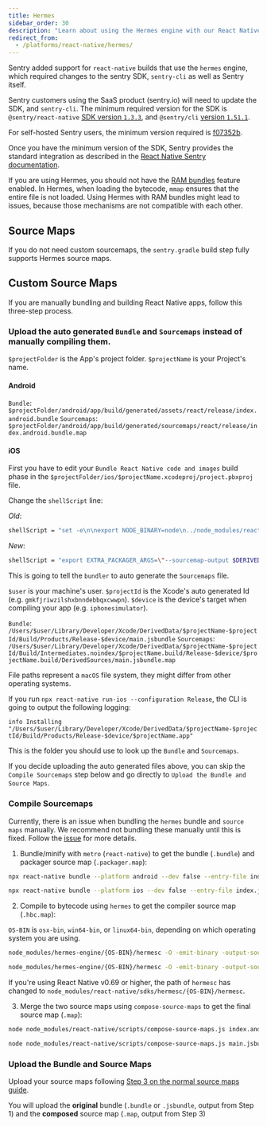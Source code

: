```yaml
---
title: Hermes
sidebar_order: 30
description: "Learn about using the Hermes engine with our React Native SDK."
redirect_from:
  - /platforms/react-native/hermes/
---
```


Sentry added support for `react-native` builds that use the `hermes` engine, which required changes to the sentry SDK, `sentry-cli` as well as Sentry itself.

Sentry customers using the SaaS product (sentry.io) will need to update the SDK, and `sentry-cli`.
The minimum required version for the SDK is `@sentry/react-native` [SDK version `1.3.3`](https://github.com/getsentry/sentry-react-native/releases/tag/1.3.3),
and `@sentry/cli` [version `1.51.1`](https://github.com/getsentry/sentry-cli/releases/tag/1.51.1).

For self-hosted Sentry users, the minimum version required is [f07352b](https://hub.docker.com/r/getsentry/sentry/tags?page=1&name=f07352b).

Once you have the minimum version of the SDK, Sentry provides the standard integration as described in the [React Native Sentry documentation](/platforms/react-native/).

<Note>

If you are using Hermes, you should not have the [RAM bundles](/platforms/react-native/manual-setup/ram-bundles/) feature enabled. In Hermes, when loading the bytecode, `mmap` ensures that the entire file is not loaded. Using Hermes with RAM bundles might lead to issues, because those mechanisms are not compatible with each other.

</Note>

## Source Maps

If you do not need custom sourcemaps, the `sentry.gradle` build step fully supports Hermes source maps.

## Custom Source Maps

If you are manually bundling and building React Native apps, follow this three-step process.

### Upload the auto generated `Bundle` and `Sourcemaps` instead of manually compiling them.

`$projectFolder` is the App's project folder.
`$projectName` is your Project's name.

#### Android

`Bundle`: `$projectFolder/android/app/build/generated/assets/react/release/index.android.bundle`
`Sourcemaps`: `$projectFolder/android/app/build/generated/sourcemaps/react/release/index.android.bundle.map`

#### iOS

First you have to edit your `Bundle React Native code and images` build phase in the `$projectFolder/ios/$projectName.xcodeproj/project.pbxproj` file.

Change the `shellScript` line:

_Old_:

```bash
shellScript = "set -e\n\nexport NODE_BINARY=node\n../node_modules/react-native/scripts/react-native-xcode.sh\n";
```

_New_:


```bash
shellScript = "export EXTRA_PACKAGER_ARGS=\"--sourcemap-output $DERIVED_FILE_DIR/main.jsbundle.map\"\nset -e\n\nexport NODE_BINARY=node\n../node_modules/react-native/scripts/react-native-xcode.sh\n";
```

This is going to tell the `bundler` to auto generate the `Sourcemaps` file.

`$user` is your machine's user.
`$projectId` is the Xcode's auto generated Id (e.g. `gmkfjriwzilshxbnndebbqxcwwpn`).
`$device` is the device's target when compiling your app (e.g. `iphonesimulator`).

`Bundle`: `/Users/$user/Library/Developer/Xcode/DerivedData/$projectName-$projectId/Build/Products/Release-$device/main.jsbundle`
`Sourcemaps`: `/Users/$user/Library/Developer/Xcode/DerivedData/$projectName-$projectId/Build/Intermediates.noindex/$projectName.build/Release-$device/$projectName.build/DerivedSources/main.jsbundle.map`

File paths represent a `macOS` file system, they might differ from other operating systems.

If you run `npx react-native run-ios --configuration Release`, the CLI is going to output the following logging:

`info Installing "/Users/$user/Library/Developer/Xcode/DerivedData/$projectName-$projectId/Build/Products/Release-$device/$projectName.app"`

This is the folder you should use to look up the `Bundle` and `Sourcemaps`.

If you decide uploading the auto generated files above, you can skip the `Compile Sourcemaps` step below and go directly to `Upload the Bundle and Source Maps`.

### Compile Sourcemaps

<Note>

Currently, there is an issue when bundling the `hermes` bundle and `source maps` manually.
We recommend not bundling these manually until this is fixed.
Follow the [issue](https://github.com/facebook/react-native/issues/34043) for more details.

</Note>

1. Bundle/minify with `metro` (`react-native`) to get the bundle (`.bundle`) and packager source map (`.packager.map`):

```bash {tabTitle:Android}
npx react-native bundle --platform android --dev false --entry-file index.js --reset-cache --bundle-output index.android.bundle --sourcemap-output index.android.bundle.packager.map --minify false
```

```bash {tabTitle:iOS}
npx react-native bundle --platform ios --dev false --entry-file index.js --reset-cache --bundle-output main.jsbundle --sourcemap-output main.jsbundle.packager.map --minify false
```

2. Compile to bytecode using `hermes` to get the compiler source map (`.hbc.map`):

<Note>

`OS-BIN` is `osx-bin`, `win64-bin`, or `linux64-bin`, depending on which operating system you are using.

</Note>

```bash {tabTitle:Android}
node_modules/hermes-engine/{OS-BIN}/hermesc -O -emit-binary -output-source-map -out=index.android.bundle.hbc index.android.bundle
```

```bash {tabTitle:iOS}
node_modules/hermes-engine/{OS-BIN}/hermesc -O -emit-binary -output-source-map -out=main.jsbundle.hbc main.jsbundle
```

<Note>

If you're using React Native v0.69 or higher, the path of `hermesc` has changed to `node_modules/react-native/sdks/hermesc/{OS-BIN}/hermesc`.

</Note>

3. Merge the two source maps using `compose-source-maps` to get the final source map (`.map`):

```bash {tabTitle:Android}
node node_modules/react-native/scripts/compose-source-maps.js index.android.bundle.packager.map index.android.bundle.hbc.map -o index.android.bundle.map
```

```bash {tabTitle:iOS}
node node_modules/react-native/scripts/compose-source-maps.js main.jsbundle.packager.map main.jsbundle.hbc.map -o main.jsbundle.map
```

### Upload the Bundle and Source Maps

Upload your source maps following [Step 3 on the normal source maps guide](/platforms/react-native/sourcemaps/#3-upload-the-bundle-and-source-maps).

<Note>

You will upload the **original** bundle (`.bundle` or `.jsbundle`, output from Step 1) and the **composed** source map (`.map`, output from Step 3)

</Note>
